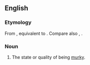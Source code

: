 ==English==

===Etymology===
From {{inh|en|enm|mirkines}}, equivalent to {{suffix|en|murky|ness}}. Compare also {{cog|enm|mirkenes}}, {{m|enm|merkenes|t=darkness}}.

===Noun===
{{en-noun|-|es}}

# The state or quality of being [[murky]].